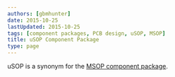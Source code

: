 ```yaml
---
authors: [gbmhunter]
date: 2015-10-25
lastUpdated: 2015-10-25
tags: [component packages, PCB design, uSOP, MSOP]
title: uSOP Component Package
type: page
---
```


uSOP is a synonym for the [MSOP component package](/pcb-design/component-packages/msop-component-package).
